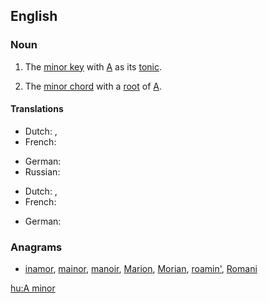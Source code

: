 ==English==

===Noun===
{{en-noun|head=[[A]] [[minor]]|-}}

# {{music}} The [[minor key]] with [[A]] as its [[tonic]].
# {{music}} The [[minor chord]] with a [[root]] of [[A]].

====Translations====
{{trans-top|minor key}}
* Dutch: {{t|nl|a-mineur}}, {{t|nl|a-klein}}
* French: {{t|fr|la mineur|m}}
{{trans-mid}}
* German: {{t|de|a-Moll|n}}
* Russian: {{t-|ru|ля минор|tr=lja minór}}
{{trans-bottom}}

{{trans-top|minor chord}}
* Dutch: {{t|nl|a-mineur}}, {{t|nl|a-klein}}
* French: {{t|fr|la mineur|m}}
{{trans-mid}}
* German: {{t|de|a-Moll|n}}
{{trans-bottom}}

===Anagrams===
* [[inamor#English|inamor]], [[mainor#English|mainor]], [[manoir#English|manoir]], [[Marion#English|Marion]], [[Morian#English|Morian]], [[roamin'#English|roamin']], [[Romani#English|Romani]]

[[hu:A minor]]